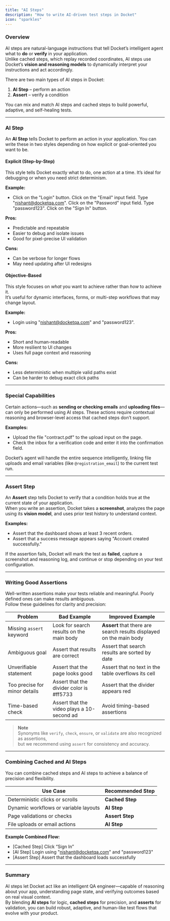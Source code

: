 ```yaml
---
title: "AI Steps"
description: "How to write AI-driven test steps in Docket"
icon: "sparkles"
---
```


### Overview

AI steps are natural-language instructions that tell Docket’s intelligent agent what to **do** or **verify** in your application.  
Unlike cached steps, which replay recorded coordinates, AI steps use Docket’s **vision and reasoning models** to dynamically interpret your instructions and act accordingly.

There are two main types of AI steps in Docket:
1. **AI Step** – perform an action  
2. **Assert** – verify a condition  

You can mix and match AI steps and cached steps to build powerful, adaptive, and self-healing tests.

---

### AI Step

An **AI Step** tells Docket to perform an action in your application. You can write these in two styles depending on how explicit or goal-oriented you want to be.

#### Explicit (Step-by-Step)

This style tells Docket exactly what to do, one action at a time. It’s ideal for debugging or when you need strict determinism.

**Example:**
- Click on the "Login" button. Click on the "Email" input field. Type "nishant@docketqa.com". Click on the "Password" input field. Type "password123". Click on the "Sign In" button.


**Pros:**
- Predictable and repeatable  
- Easier to debug and isolate issues  
- Good for pixel-precise UI validation  

**Cons:**
- Can be verbose for longer flows  
- May need updating after UI redesigns  

#### Objective-Based

This style focuses on *what* you want to achieve rather than *how* to achieve it.  
It’s useful for dynamic interfaces, forms, or multi-step workflows that may change layout.

**Example:**
- Login using "nishant@docketqa.com" and "password123".


**Pros:**
- Short and human-readable  
- More resilient to UI changes  
- Uses full page context and reasoning  

**Cons:**
- Less deterministic when multiple valid paths exist  
- Can be harder to debug exact click paths  

---

### Special Capabilities

Certain actions—such as **sending or checking emails** and **uploading files**—can only be performed using AI steps. These actions require contextual reasoning and browser-level access that cached steps don’t support.

**Examples:**
- Upload the file "contract.pdf" to the upload input on the page.
- Check the inbox for a verification code and enter it into the confirmation field.


Docket’s agent will handle the entire sequence intelligently, linking file uploads and email variables (like `@registration_email`) to the current test run.

---

### Assert Step

An **Assert** step tells Docket to verify that a condition holds true at the current state of your application.  
When you write an assertion, Docket takes a **screenshot**, analyzes the page using its **vision model**, and uses prior test history to understand context.

**Examples:**
- Assert that the dashboard shows at least 3 recent orders.
- Assert that a success message appears saying "Account created successfully."


If the assertion fails, Docket will mark the test as **failed**, capture a screenshot and reasoning log, and continue or stop depending on your test configuration.

---

### Writing Good Assertions

Well-written assertions make your tests reliable and meaningful. Poorly defined ones can make results ambiguous.  
Follow these guidelines for clarity and precision:

| Problem | Bad Example | Improved Example |
|----------|--------------|------------------|
| Missing `assert` keyword | Look for search results on the main body | **Assert** that there are search results displayed on the main body |
| Ambiguous goal | Assert that results are correct | Assert that search results are sorted by date |
| Unverifiable statement | Assert that the page looks good | Assert that no text in the table overflows its cell |
| Too precise for minor details | Assert that the divider color is #ff5733 | Assert that the divider appears red |
| Time-based check | Assert that the video plays a 10-second ad | Avoid timing-based assertions |

> **Note**  
> Synonyms like `verify`, `check`, `ensure`, or `validate` are also recognized as assertions,  
> but we recommend using `assert` for consistency and accuracy.

---

### Combining Cached and AI Steps

You can combine cached steps and AI steps to achieve a balance of precision and flexibility.

| Use Case | Recommended Step |
|-----------|------------------|
| Deterministic clicks or scrolls | **Cached Step** |
| Dynamic workflows or variable layouts | **AI Step** |
| Page validations or checks | **Assert Step** |
| File uploads or email actions | **AI Step** |

**Example Combined Flow:**
- [Cached Step] Click “Sign In”
- [AI Step] Login using "nishant@docketqa.com" and "password123"
- [Assert Step] Assert that the dashboard loads successfully


---

### Summary

AI steps let Docket act like an intelligent QA engineer—capable of reasoning about your app, understanding page state, and verifying outcomes based on real visual context.  
By blending **AI steps** for logic, **cached steps** for precision, and **asserts** for validation, you can build robust, adaptive, and human-like test flows that evolve with your product.
